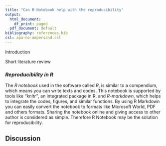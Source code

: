 ```yaml
---
title: "Can R Notebook help with the reproducibility"
output:
  html_document:
    df_print: paged
  pdf_document: default
bibliography: references.bib
csl: apa-no-ampersand.csl
---
```


Introduction

Short literature review

### ***Reproducibility in R***

The *R notebook* used in the software called *R*, is similar to a compendium, which means you can write texts and codes. This notebook is supported by tools like *“knitr”*, an integrated package in R, and *R-markdown*, which helps to integrate the codes, figures, and similar functions. By using R Markdown you can easily convert the notebook to formats like Microsoft World, PDF and others formats. Sharing the notebook online and giving access to other author is considered as simple. Therefore R Notebook may be the solution for reproducibility. 

## **Discussion**








